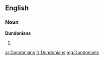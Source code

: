==English==

===Noun===
'''Dundonians'''

# {{plural of|[[Dundonian]]}}

[[ar:Dundonians]]
[[fr:Dundonians]]
[[mg:Dundonians]]